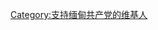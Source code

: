 {{Userbox
  |border-c = #000000
  |border-s = 1
  |id-c     = white
  |info-c   = #B40404
  |info-s   = 9
  |info-fc  = #FFFFFF
  |id       = [[File:Communist Party of Burma Banner.png|50px]]
  |info     = 這個用戶支持[[缅甸共产党|<span style="color:white;">'''缅甸共产党'''</span>]]
}}

[[Category:支持缅甸共产党的维基人]]